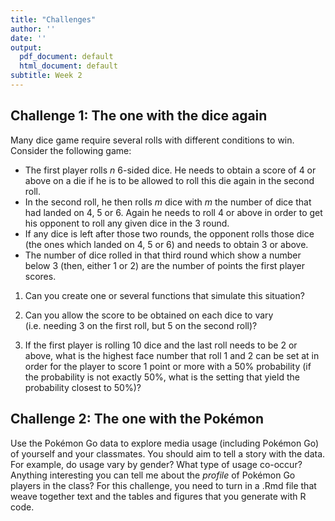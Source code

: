 ```yaml
---
title: "Challenges"
author: ''
date: ''
output:
  pdf_document: default
  html_document: default
subtitle: Week 2
---
```


## Challenge 1: The one with the dice again

Many dice game require several rolls with different conditions to win. Consider the following game: 

- The first player rolls $n$ 6-sided dice. He needs to obtain a score of 4 or above on a die if he is to be allowed to roll this die again in the second roll. 
- In the second roll, he then rolls $m$ dice with $m$ the number of dice that had landed on 4, 5 or 6. Again he needs to roll 4 or above in order to get his opponent to roll any given dice in the 3 round. 
- If any dice is left after those two rounds, the opponent rolls those dice (the ones which landed on 4, 5 or 6) and needs to obtain 3 or above. 
- The number of dice rolled in that third round which show a number below 3 (then, either 1 or 2) are the number of points the first player scores.

1. Can you create one or several functions that simulate this situation?

2. Can you allow the score to be obtained on each dice to vary (i.e. needing 3 on the first roll, but 5 on the second roll)?

3. If the first player is rolling 10 dice and the last roll needs to be 2 or above, what is the highest face number that roll 1 and 2 can be set at in order for the player to score 1 point or more with a 50% probability (if the probability is not exactly 50%, what is the setting that yield the probability closest to 50%)?


## Challenge 2: The one with the Pokémon

Use the Pokémon Go data to explore media usage (including Pokémon Go) of yourself and your classmates.
You should aim to tell a story with the data. For example, do usage vary by gender? What type of usage co-occur? Anything interesting you can tell me about the _profile_ of Pokémon Go players in the class?
For this challenge, you need to turn in a .Rmd file that weave together text and the tables and figures that you generate with R code.
